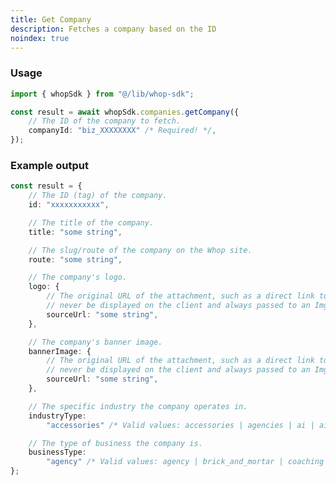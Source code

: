 ```yaml
---
title: Get Company
description: Fetches a company based on the ID
noindex: true
---
```


### Usage

```typescript
import { whopSdk } from "@/lib/whop-sdk";

const result = await whopSdk.companies.getCompany({
	// The ID of the company to fetch.
	companyId: "biz_XXXXXXXX" /* Required! */,
});

```

### Example output

```typescript
const result = {
	// The ID (tag) of the company.
	id: "xxxxxxxxxxx",

	// The title of the company.
	title: "some string",

	// The slug/route of the company on the Whop site.
	route: "some string",

	// The company's logo.
	logo: {
		// The original URL of the attachment, such as a direct link to S3. This should
		// never be displayed on the client and always passed to an Imgproxy transformer.
		sourceUrl: "some string",
	},

	// The company's banner image.
	bannerImage: {
		// The original URL of the attachment, such as a direct link to S3. This should
		// never be displayed on the client and always passed to an Imgproxy transformer.
		sourceUrl: "some string",
	},

	// The specific industry the company operates in.
	industryType:
		"accessories" /* Valid values: accessories | agencies | ai | ai_agency | amazon_fba | auto_repair_shop | beauty_and_personal_care | bootcamps | business | careers | clipping | clipping_agency | clothing | coaching_agency | coffee_shop | concerts | convention | customer_support_agency | dating | design_agency | development_agency | ecommerce | electronics_and_gadgets | fitness | fitness_gear | food_and_beverages | gym | health_and_wellness | home_goods | home_services | hotel_lodging | kindle_book_publishing | marketing_agency | masterminds | medical_dentist_office | meetups | other | parties | personal_development | personal_finance | public_speaking | real_estate | recruiting_agency | reselling | restaurant | retail_store | sales | sales_agency | salon_spa | social_media | software | spirituality | sports_betting | supplements | trading | travel | vas | video_games | webinars */,

	// The type of business the company is.
	businessType:
		"agency" /* Valid values: agency | brick_and_mortar | coaching | coaching_and_courses | community | course | education_program | events | newsletter | other | paid_group | physical_products | saas | software */,
};

```

